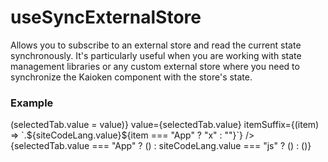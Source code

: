 
# useSyncExternalStore

Allows you to subscribe to an external store and read the current state synchronously. 
It's particularly useful when you are working with state management libraries or any 
custom external store where you need to synchronize the Kaioken component with the store's state.

### Example

<div>
  <div className="not-prose">
    <TabGroup
      items={["App", "counterStore"]}
      onSelect={(value) => (selectedTab.value = value)}
      value={selectedTab.value}
      itemSuffix={(item) => `.${siteCodeLang.value}${item === "App" ? "x" : ""}`}
    />
    {selectedTab.value === "App" ? (<ExampleApp />)
          : siteCodeLang.value === "js" ? (<ExampleCounterStore />) : (<ExampleCounterStoreTS />)}
  </div>
</div>